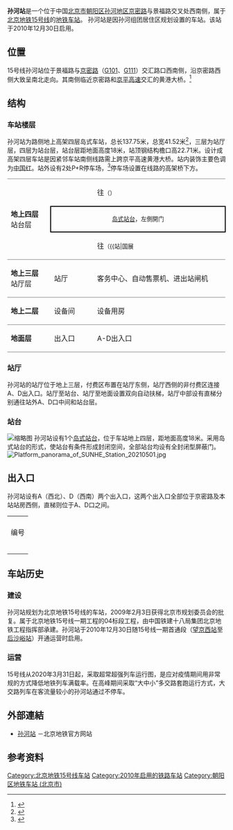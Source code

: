 {{NoteTA
|G1=Railway
}}
{{Infobox station
|name = 孙河
|eng_name = Sunhe
|linecolour = {{北京地铁颜色|15}}
|image = SUNHE Station Platform 20210501.jpg
|caption = 15号线孙河站站台
|other_name = 
|country = {{PRC}}
|borough = [[北京市|北京市]][[朝阳区_(北京市)|朝阳区]][[孙河地区|孙河地区]]
|address = [[京密路|京密路]]与景福路交叉处西南侧
|coordinates = {{coord|40.043943|116.528651|type:railwaystation|display=inline,title}}
|elevation = 
|operator = [[北京市地铁运营有限公司|北京市地铁运营有限公司]]
|lines = {{北京地铁线路名|15|SL}}
|distance = 
|platform = 1座[[岛式站台|岛式站台]]
|tracks = 2条
|bus_routes = 
|bus_stands = 
|connections = 公交站：地铁孙河站
|structure = 高架车站
|hall = 整体式站厅
|depth = 
|levels = 
|interchange = 
|exits = 2个
|elevator = 
|escalator = 
|architect = 
|architectural_style = 
|colour = 红色
|type = 
|status = 运营中
|code = 
|zone = 
|classification = 
|website = 
|built = 
|opened = 2010年12月30日
|closed = 
|pass_year = 
|passengers = 
|pass_system = 
|pass_rank = 
|mpassengers = 
|trains = 
|station_hours = 
|hours = 
|first = {{北京地铁线路名|15|S}}
:往{{北京地铁起讫站|15|L}}：05:54
:往{{北京地铁起讫站|15|R}}：05:34
|last = {{北京地铁线路名|15|S}}
:往{{北京地铁起讫站|15|L}}：22:35
:往{{站|马泉营}}：23:42
:往{{北京地铁起讫站|15|R}}：23:49
|adjacent = {{adjacent stations|system=北京地铁|line=15|left=马泉营|right=国展|note-left=3.309km|note-mid=距离[[清华东路西口站|清华东路西口]]20.966km|note-right=3.386km}}
|other_services = 
|route_map = {{Routemap|inline=yes|map=
utSTRf\utSTRg~~ ~~{{rmr|Licon=U|{{stl|北京地铁|马泉营}}}}
utSTRe\utSTRe
uSTR+BSl\uSTR+BSr
uSTR+BSl\uSTR+BSr
uSTRf\uSTRg~~ ~~{{rmr|Licon=D|{{stl|北京地铁|国展}}}}
}}
}}
'''孙河站'''是一个位于中国[[北京市|北京市]][[朝阳区_(北京市)|朝阳区]][[孙河地区|孙河地区]][[京密路|京密路]]与景福路交叉处西南侧，属于[[北京地铁|北京地铁]][[北京地铁15号线|15号线]]的[[地铁车站|地铁车站]]。
孙河站是因孙河组团居住区规划设置的车站。该站于2010年12月30日启用。

== 位置 ==
15号线孙河站位于景福路与[[京密路|京密路]]（[[101国道|G101]]、[[111国道|G111]]）交汇路口西南侧，沿京密路西侧大致呈南北走向。其南侧临近京密路和[[京平高速|京平高速]]交汇的黄港大桥。<ref>{{cite web|url=http://www.bjghw.gov.cn/web/static/articles/catalog_14300/article_ff808081262b02de01262c30a5a2000a/ff808081262b02de01262c30a5a2000a.html|title=轨道交通15号线一期工程规划方案公告|date=2010-01-14|publisher=[[北京市规划委员会|北京市规划委员会]]|accessdate=2010-12-18|archive-url=https://web.archive.org/web/20100728091626/http://www.bjghw.gov.cn/web/static/articles/catalog_14300/article_ff808081262b02de01262c30a5a2000a/ff808081262b02de01262c30a5a2000a.html|archive-date=2010-07-28|dead-url=yes}}</ref>

== 结构 ==
=== 车站楼层 ===
孙河站为路侧地上高架四层岛式车站，总长137.75米，总宽41.52米<ref>{{cite journal|title=北京地铁15号线一期工程04合同段|journal=市政技术|year=2016|issue=S1|publisher=中国市政工程协会|issn=1009-7767|pages=8}}</ref>，三层为站厅层，四层为站台层，站台层距地面高度18米，站顶钢结构檐口高22.71米。设计成高架四层车站是因紧邻车站南侧线路需上跨京平高速黄港大桥。站内装饰主要色调为[[中国红|中国红]]。站外设有2处P+R停车场，<ref>{{cite web|url=http://zw.bjjtw.gov.cn/jtzw/dtxx/201011/t20101119_39235.htm|date=2010-11-19|accessdate=2010-12-18|title=走近轨道交通十五号线首开段|publisher=[[北京市交通委员会|北京市交通委员会]]}}{{dead link|date=2017年12月 |bot=InternetArchiveBot |fix-attempted=yes }}</ref>停车场设置在线路的高架桥下方。
{|cellspacing=0 cellpadding=3
|style="border-top:solid 1px gray;border-bottom:solid 1px gray;" rowspan=3 width=100|'''地上四层'''<br />站台层
|style="border-top:solid 1px gray;" width=100|{{arrow|L}}
|style="border-top:solid 1px gray;" width=350|{{北京地铁线路名|15|c}}往{{站|清华东路西口}}<small>（{{站|马泉营}}）</small>
|-
|style="border-right:solid 2px black;border-left:solid 2px black;border-top:solid 2px black;border-bottom:solid 2px black;" colspan=2|<center><small>[[岛式站台|岛式站台]]，左側開门</small></center>
|-
|style="border-bottom:solid 1px gray;"|{{arrow|R}}
|style="border-bottom:solid 1px gray;"|{{北京地铁线路名|15|c}}往{{站|俸伯}}<small>（{{站|国展||北京市}}）</small>
|-
|style="border-bottom:solid 1px gray;"|'''地上三层'''<br />站厅层
|style="border-bottom:solid 1px gray;"|站厅
|style="border-bottom:solid 1px gray;"|客务中心、自动售票机、进出站闸机
|-
|style="border-bottom:solid 1px gray;"|'''地上二层'''
|style="border-bottom:solid 1px gray;"|设备间
|style="border-bottom:solid 1px gray;"|设备用房
|-
|style="border-bottom:solid 1px gray;"|'''地面层'''
|style="border-bottom:solid 1px gray;"|出入口
|style="border-bottom:solid 1px gray;"|A-D出入口
|}
{{gallery
|width=200
|File:Sunhe Station Exterior.jpg|15号线孙河站站房（2019年10月摄）
|File:Concourse of Sunhe Station (20180207180712).jpg|孙河站的站厅位于地上三层（2018年2月摄）
|File:Concourse-platform lift at Sunhe Station (20180207180830).jpg|孙河站内站厅直梯（2018年2月摄）
}}

=== 站厅 ===
孙河站的站厅位于地上三层，付费区布置在站厅东侧，站厅西侧的非付费区连接A、D出入口。站厅至站台、站厅至地面设置双向自动扶梯，站厅中部设有直梯分别通往站外A、D口中间和站台层。

=== 站台 ===
[[File:Sunhe_Station_20181210.jpg|缩略图]]
孙河站设有1个[[岛式站台|岛式站台]]，位于车站地上四层，距地面高度18米。采用岛式站台的形式，使站台有条件形成封闭空间，全部站台均设有全封闭型屏蔽门。
[[File:Platform_panorama_of_SUNHE_Station_20210501.jpg|thumb]]

== 出入口 ==
孙河站设有A（西北）、D（西南）两个出入口，这两个出入口全部位于京密路及本站站房西侧，直梯则位于A、D口之间。
{| class="wikitable"
| colspan="5" align="center" bgcolor="{{北京地铁颜色|15}}" |
|-
! 编号
! 指示
! 建议前往的目的地
! 图片
! 無障礙設施
|-
|{{港鐵出口|A|附=升}}
|京密路、景福路
|
|[[File:North-West_Exit_(A)_of_SUNHE_Station_20210501.jpg|居中]]
|rowspan=2|[[File:Exit_lift_of_Sunhe_Station_(20220331140152).jpg|150px]]
|-
|{{港鐵出口|D|附=升}}
|京密路、西甸路
|
|[[File:Exit_D_of_Sunhe_Station_(20220331140104).jpg|150px]]
|-
| colspan="5" bgcolor="#EEEEEE" | {{港鐵出口|註=升}}
|}

== 车站历史 ==
=== 建设 ===
孙河站规划为北京地铁15号线的车站，2009年2月3日获得北京市规划委员会的批复。属于北京地铁15号线一期工程的04标段工程，由中国铁建十八局集团北京地铁工程指挥部承建。孙河站于2010年12月30日随15号线一期首通段（[[望京西站|望京西站]]至[[后沙峪站|后沙峪站]]）开通运营时启用。

=== 运营 ===
15号线从2020年3月31日起，采取超常超强列车运行图，是应对疫情期间用非常规的方式降低地铁列车满载率。在高峰期间采取“大中小”多交路套跑运行方式，大交路列车在客流量较小的孙河站通过不停车。

== 外部連結 ==
*[https://www.bjsubway.com/station/xltcx/line15/2013-10-26/351.html 孙河站] {{Wayback|url=https://www.bjsubway.com/station/xltcx/line15/2013-10-26/351.html |date=20210502235231 }}－北京地铁官方网站

== 参考资料 ==
{{reflist}}
{{commons category|Sunhe Station}}

{{北京地铁15号线}}

[[Category:北京地铁15号线车站|Category:北京地铁15号线车站]]
[[Category:2010年启用的铁路车站|Category:2010年启用的铁路车站]]
[[Category:朝阳区地铁车站_(北京市)|Category:朝阳区地铁车站 (北京市)]]